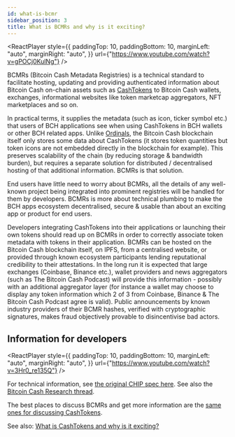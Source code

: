 ```yaml
---
id: what-is-bcmr
sidebar_position: 3
title: What is BCMRs and why is it exciting?
---
```



<ReactPlayer
  style={{
    paddingTop: 10,
    paddingBottom: 10,
    marginLeft: "auto",
    marginRight: "auto",
  }}
  url={"https://www.youtube.com/watch?v=gPOCj0KulNg"} />

BCMRs (Bitcoin Cash Metadata Registries) is a technical standard to facilitate hosting, updating and providing authenticated information about Bitcoin Cash on-chain assets such as [CashTokens](/faqs/Tech/what-is-cashtokens) to Bitcoin Cash wallets, exchanges, informational websites like token marketcap aggregators, NFT marketplaces and so on.

In practical terms, it supplies the metadata (such as icon, ticker symbol etc.) that users of BCH applications see when using CashTokens in BCH wallets or other BCH related apps. Unlike [Ordinals](/faqs/BCH-vs-BTC/does-bch-have-ordinals), the Bitcoin Cash blockchain itself only stores some data about CashTokens (it stores token quantities but token icons are not embedded directly in the blockchain for example). This preserves scalability of the chain (by reducing storage & bandwidth burden), but requires a separate solution for distributed / decentralised hosting of that additional information. BCMRs is that solution.

End users have little need to worry about BCMRs, all the details of any well-known project being integrated into prominent registries will be handled for them by developers. BCMRs is more about technical plumbing to make the BCH apps ecosystem decentralised, secure & usable than about an exciting app or product for end users.

Developers integrating CashTokens into their applications or launching their own tokens should read up on BCMRs in order to correctly associate token metadata with tokens in their application. BCMRs can be hosted on the Bitcoin Cash blockchain itself, on IPFS, from a centralised website, or provided through known ecosystem participants lending reputational credibility to their attestations. In the long run it is expected that large exchanges (Coinbase, Binance etc.), wallet providers and news aggregators (such as The Bitcoin Cash Podcast) will provide this information - possibly with an additional aggregator layer (for instance a wallet may choose to display any token information which 2 of 3 from Coinbase, Binance & The Bitcoin Cash Podcast agree is valid). Public announcements by known industry providers of their BCMR hashes, verified with cryptographic signatures, makes fraud objectively provable to disincentivise bad actors.

## Information for developers

<ReactPlayer
  style={{
    paddingTop: 10,
    paddingBottom: 10,
    marginLeft: "auto",
    marginRight: "auto",
  }}
  url={"https://www.youtube.com/watch?v=3Hr0_re135Q"} />

For technical information, see [the original CHIP spec here](https://github.com/bitjson/chip-bcmr). See also the [Bitcoin Cash Research thread](https://bitcoincashresearch.org/t/chip-2022-10-bcmr-bitcoin-cash-metadata-registries/942).

The best places to discuss BCMRs and get more information are the [same ones for discussing CashTokens](/faqs/Tech/what-is-cashtokens#how-can-i-find-out-more).

See also: [What is CashTokens and why is it exciting?](/faqs/Tech/what-is-cashtokens)
